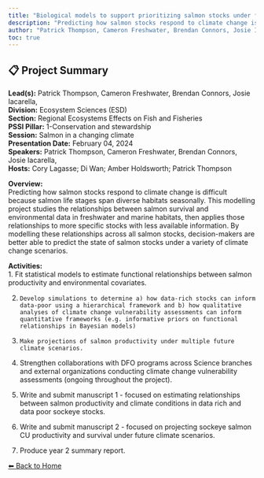 ---
title: "Biological models to support prioritizing salmon stocks under future climates"
description: "Predicting how salmon stocks respond to climate change is difficult because salmon life stages span diverse habitats seasonally. This modelling project studies the relationships between salmon survival and environmental data in freshwater and marine habitats, then applies those relationships to more specific stocks with less available information.  By modelling these relationships across all salmon stocks, decision-makers are better able to predict the state of salmon stocks under a variety of climate change scenarios."
author: "Patrick Thompson, Cameron Freshwater, Brendan Connors, Josie Iacarella,"
toc: true
---

## 📋 Project Summary

**Lead(s):** Patrick Thompson, Cameron Freshwater, Brendan Connors, Josie Iacarella,  
**Division:** Ecosystem Sciences (ESD)  
**Section:** Regional Ecosystems Effects on Fish and Fisheries  
**PSSI Pillar:** 1-Conservation and stewardship  
**Session:** Salmon in a changing climate  
**Presentation Date:** February 04, 2024  
**Speakers:** Patrick Thompson, Cameron Freshwater, Brendan Connors, Josie Iacarella,  
**Hosts:** Cory Lagasse; Di Wan; Amber Holdsworth; Patrick Thompson  

**Overview:**  
Predicting how salmon stocks respond to climate change is difficult because salmon life stages span diverse habitats seasonally. This modelling project studies the relationships between salmon survival and environmental data in freshwater and marine habitats, then applies those relationships to more specific stocks with less available information.  By modelling these relationships across all salmon stocks, decision-makers are better able to predict the state of salmon stocks under a variety of climate change scenarios.   

**Activities:**  
1.     Fit statistical models to estimate functional relationships between salmon productivity and environmental covariates.
2.     Develop simulations to determine a) how data-rich stocks can inform data-poor using a hierarchical framework and b) how qualitative analyses of climate change vulnerability assessments can inform quantitative frameworks (e.g. informative priors on functional relationships in Bayesian models)
3.     Make projections of salmon productivity under multiple future climate scenarios. 
5.	Strengthen collaborations with DFO programs across Science branches and external organizations conducting climate change vulnerability assessments (ongoing throughout the project).
6.    Write and submit manuscript 1 - focused on estimating relationships between salmon productivity and climate conditions in data rich and data poor sockeye stocks.
7.    Write and submit manuscript 2 - focused on projecting sockeye salmon CU productivity and survival under future climate scenarios.
8.	Produce year 2 summary report.

[⬅ Back to Home](../index.qmd)
